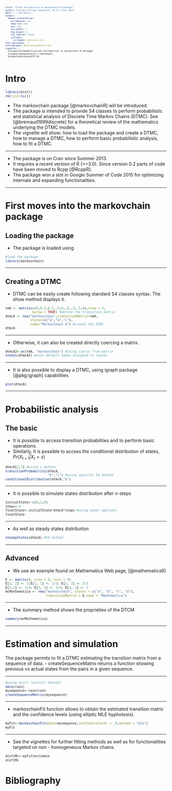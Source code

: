 ```yaml
---
title: "Crash Introduction to markovchain R package"
author: "Giorgio Alfredo Spedicato, Ph.D C.Stat ACAS"
date: "`r Sys.Date()`"
output:
  beamer_presentation:
    incremental: no
    keep_tex: yes
    toc: yes
    fig_width: 7
    fig_height: 6
    fig_caption: false
    includes:
      in_header: mystyles.sty
font_adjustmen: -1
bibliography: markovchainBiblio.bib
vignette: >
  %\VignetteIndexEntry{Crash Introduction to markovchain R package} 
  %\VignetteEngine{knitr::rmarkdown}  
  %VignetteEncoding{UTF-8}
---
```


<style type="text/css">
body, td {
   font-size: 14px;
}
code.r{
  font-size: 10px;
}
pre {
  font-size: 8px
}
</style>



# Intro

```r
library(knitr)
rm(list=ls())
```


- The markovchain package [@markovchainR] will be introduced.
- The package is intended to provide S4 classes to perform probabilistic and statistical analysis of Discrete Time Markov Chains (DTMC). See [@bremaud1999discrete] for a theoretical review of the mathematics underlying the DTMC models.
- The vignette will show: how to load the package and create a DTMC, how to manage a DTMC, how to perform basic probabilistic analysis, how to fit a DTMC.

---

- The package is on Cran since Summer 2013.
- It requires a recent version of R (>=3.0). Since version 0.2 parts of code have been moved to Rcpp [@RcppR].
- The package won a slot in Google Summer of Code 2015 for optimizing internals and expanding functionalities.

---

# First moves into the markovchain package

## Loading the package

- The package is loaded using 

```r
#load the package
library(markovchain) 
```

---

## Creating a DTMC

- DTMC can be easily create following standard S4 classes syntax. The show method displays it.

```r
tmA <- matrix(c(0,0.5,0.5,.5,0,.5,.5,.5,0),nrow = 3,
              byrow = TRUE) #define the transition matrix
dtmcA <- new("markovchain",transitionMatrix=tmA, 
             states=c("a","b","c"), 
             name="MarkovChain A") #create the DTMC
dtmcA
```

---

- Otherwise, it can also be created directly coercing a matrix.

```r
dtmcA2<-as(tmA, "markovchain") #using coerce from matrix
states(dtmcA2) #note default names assigned to states
```

---

- It is also possible to display a DTMC, using igraph package [@pkg:igraph] capabilities

```r
plot(dtmcA)
```

---

# Probabilistic analysis

## The basic

- It is possible to access transition probabilities and to perform basic operations.
- Similarly, it is possible to access the conditional distribution of states, $Pr\left ( X_{t+1} | X_{t}=s \right )$

```r
dtmcA[2,3] #using [ method
transitionProbability(dtmcA, 
                      "b","c") #using specific S4 method
conditionalDistribution(dtmcA,"b")
```

---

- It is possible to simulate states distribution after n-steps

```r
initialState<-c(0,1,0)
steps<-4
finalState<-initialState*dtmcA^steps #using power operator
finalState
```

---
  
- As well as steady states distribution

```r
steadyStates(dtmcA) #S4 method
```

---

## Advanced 
  
- We use an example found on Mathematica Web page, [@mathematica9]

```r
E <- matrix(0, nrow = 4, ncol = 4)
E[1, 2] <- 1;E[2, 1] <- 1/3; E[2, 3] <- 2/3
E[3,2] <- 1/4; E[3, 4] <- 3/4; E[4, 3] <- 1
mcMathematica <- new("markovchain", states = c("a", "b", "c", "d"),
                     transitionMatrix = E,name = "Mathematica")
```

---
  
- The summary method shows the proprieties of the DTCM

```r
summary(mcMathematica)
```

---
  
# Estimation and simulation
  
 The package permits to fit a DTMC estimating the transition matrix from a sequence of data.
- createSequenceMatrix returns a function showing previous vs actual states from the pairs in a given sequence.

---
  
```r
#using Alofi rainfall dataset
data(rain) 
mysequence<-rain$rain
createSequenceMatrix(mysequence)
```

---
  
- markovchainFit function allows to obtain the estimated transition matric and the confidence levels (using elliptic MLE hyphotesis).

```r
myFit<-markovchainFit(data=mysequence,confidencelevel = .9,method = "mle")
myFit
```

---
  
- See the vignettes for further fitting methods as well as for functionalities targeted on non - homogeneous Markov chains.

```r
alofiMc<-myFit$estimate
alofiMc
```

# Bibliography {.allowframebreaks}
